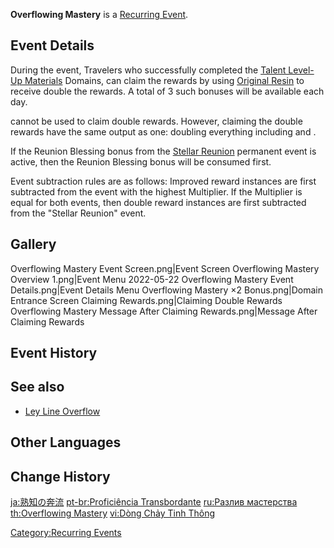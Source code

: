 '''Overflowing Mastery''' is a [[Recurring Event]].

==Event Details==
During the event, Travelers who successfully completed the [[Talent Level-Up Materials]] Domains, can claim the rewards by using [[Original Resin]] to receive double the rewards. A total of 3 such bonuses will be available each day.

{{Item|Condensed Resin|30}} cannot be used to claim double rewards. However, claiming the double rewards have the same output as one: doubling everything including {{Item|Companionship EXP|30}} and {{Item|Adventure EXP|30}}.

If the Reunion Blessing bonus from the [[Stellar Reunion]] permanent event is active, then the Reunion Blessing bonus will be consumed first.

Event subtraction rules are as follows: Improved reward instances are first subtracted from the event with the highest Multiplier. If the Multiplier is equal for both events, then double reward instances are first subtracted  from the "Stellar Reunion" event.

==Gallery==
<gallery>
Overflowing Mastery Event Screen.png|Event Screen
Overflowing Mastery Overview 1.png|Event Menu 2022-05-22
Overflowing Mastery Event Details.png|Event Details Menu
Overflowing Mastery ×2 Bonus.png|Domain Entrance Screen
Claiming Rewards.png|Claiming Double Rewards
Overflowing Mastery  Message After Claiming Rewards.png|Message After Claiming Rewards
</gallery>

==Event History==
{{Event History Table}}

==See also==
* [[Ley Line Overflow]]

==Other Languages==
{{Other Languages
|en      = Overflowing Mastery
|zhs     = 精通移涌
|zhs_rm  = Jīngtōng Yíyǒng
|zht     = 精通移湧
|zht_rm  = Jīngtōng Yíyǒng
|zh_tl   = Mastery Overflowing
|ja      = 熟知の奔流
|ja_rm   = Jukuchi no Honryuu
|ja_tl   = Torrent of Mastery
|ko      = 마스터리의 격류
|ko_rm   = Maseuteori-ui Gyeokryu
|ko_tl   = Torrent of Mastery
|es      = Sabiduría desbordante
|es_tl   = Overflowing Wisdom
|fr      = Abondance de maîtrise
|fr_tl   = Abundance of Mastery
|ru      = Разлив мастерства
|ru_tl   = Overflow of Mastery
|th      = Overflowing Mastery
|vi      = Dòng Chảy {{tt|Tinh Thông|精通}}
|vi_tl   = Flow of Mastery
|de      = Hervorquellen des Verständnisses
|de_tl   = Welling Up of Comprehension
|id      = Luapan Talenta
|id_tl   = Talent Overflow
|pt      = Proficiência Transbordante
|pt_tl   = 
|tr      = 
|tr_tl   = 
|it      = 
|it_tl   = 
}}

==Change History==
{{Change History|1.5}}

[[Category:Recurring Events]]

[[ja:熟知の奔流]]
[[pt-br:Proficiência Transbordante]]
[[ru:Разлив мастерства]]
[[th:Overflowing Mastery]]
[[vi:Dòng Chảy Tinh Thông]]